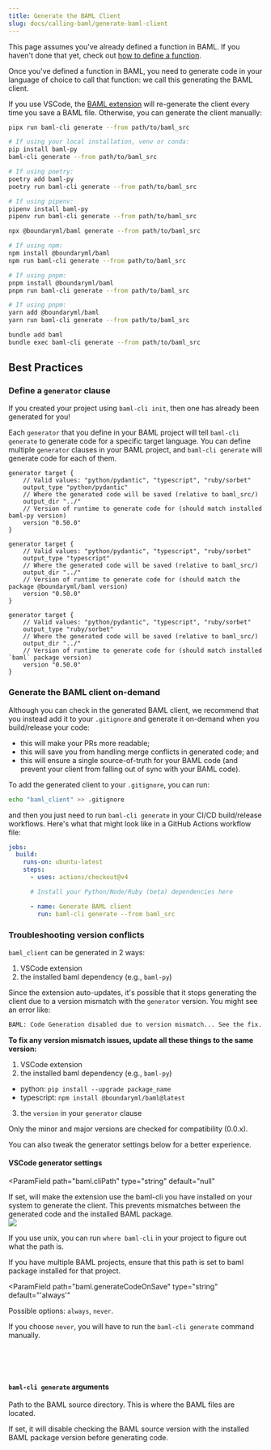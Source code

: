 ```yaml
---
title: Generate the BAML Client
slug: docs/calling-baml/generate-baml-client
---
```



<Info>This page assumes you've already defined a function in BAML. If you
haven't done that yet, check out [how to define a function].</Info>

[how to define a function]: /docs/snippets/functions

Once you've defined a function in BAML, you need to generate code in your
language of choice to call that function: we call this generating the BAML client.

If you use VSCode, the [BAML extension] will re-generate the client every time
you save a BAML file. Otherwise, you can generate the client manually:

[BAML extension]: https://marketplace.visualstudio.com/items?itemName=Boundary.baml-extension

<CodeBlocks>

```bash Python
pipx run baml-cli generate --from path/to/baml_src

# If using your local installation, venv or conda:
pip install baml-py
baml-cli generate --from path/to/baml_src

# If using poetry:
poetry add baml-py
poetry run baml-cli generate --from path/to/baml_src

# If using pipenv:
pipenv install baml-py
pipenv run baml-cli generate --from path/to/baml_src
```

```bash TypeScript
npx @boundaryml/baml generate --from path/to/baml_src

# If using npm:
npm install @boundaryml/baml
npm run baml-cli generate --from path/to/baml_src

# If using pnpm:
pnpm install @boundaryml/baml
pnpm run baml-cli generate --from path/to/baml_src

# If using pnpm:
yarn add @boundaryml/baml
yarn run baml-cli generate --from path/to/baml_src
```

```bash Ruby (beta)
bundle add baml
bundle exec baml-cli generate --from path/to/baml_src
```

</CodeBlocks>

## Best Practices

### Define a `generator` clause

<Tip>If you created your project using `baml-cli init`, then one has already been generated for you!</Tip>

Each `generator` that you define in your BAML project will tell `baml-cli
generate` to generate code for a specific target language. You can define
multiple `generator` clauses in your BAML project, and `baml-cli generate` will
generate code for each of them.

<CodeBlocks>

```baml Python
generator target {
    // Valid values: "python/pydantic", "typescript", "ruby/sorbet"
    output_type "python/pydantic"
    // Where the generated code will be saved (relative to baml_src/)
    output_dir "../"
    // Version of runtime to generate code for (should match installed baml-py version)
    version "0.50.0"
}
```

```baml TypeScript
generator target {
    // Valid values: "python/pydantic", "typescript", "ruby/sorbet"
    output_type "typescript"
    // Where the generated code will be saved (relative to baml_src/)
    output_dir "../"
    // Version of runtime to generate code for (should match the package @boundaryml/baml version)
    version "0.50.0"
}
```

```baml Ruby
generator target {
    // Valid values: "python/pydantic", "typescript", "ruby/sorbet"
    output_type "ruby/sorbet"
    // Where the generated code will be saved (relative to baml_src/)
    output_dir "../"
    // Version of runtime to generate code for (should match installed `baml` package version)
    version "0.50.0"
}
```

</CodeBlocks>
         

### Generate the BAML client on-demand

Although you can check in the generated BAML client, we recommend that you 
instead add it to your `.gitignore` and generate it on-demand when you
build/release your code:

  - this will make your PRs more readable;
  - this will save you from handling merge conflicts in generated code; and
  - this will ensure a single source-of-truth for your BAML code (and prevent
    your client from falling out of sync with your BAML code).

To add the generated client to your `.gitignore`, you can run:

```bash
echo "baml_client" >> .gitignore
```

and then you just need to run `baml-cli generate` in your CI/CD build/release
workflows. Here's what that might look like in a GitHub Actions workflow file:

```yaml
jobs:
  build:
    runs-on: ubuntu-latest
    steps:
      - uses: actions/checkout@v4

      # Install your Python/Node/Ruby (beta) dependencies here

      - name: Generate BAML client
        run: baml-cli generate --from baml_src
```

### Troubleshooting version conflicts

`baml_client` can be generated in 2 ways:
1. VSCode extension
2. the installed baml dependency (e.g., `baml-py`)

Since the extension auto-updates, it's possible that it stops generating the client due to a version mismatch with the `generator` version. You might see an error like:
```bash
BAML: Code Generation disabled due to version mismatch... See the fix.
```

**To fix any version mismatch issues, update all these things to the same version:**
1. VSCode extension
2. the installed baml dependency (e.g., `baml-py`)
  - python: `pip install --upgrade package_name`
  - typescript: `npm install @boundaryml/baml@latest`
3. the `version` in your `generator` clause

Only the minor and major versions are checked for compatibility (0.0.x).

You can also tweak the generator settings below for a better experience.

#### VSCode generator settings
<ParamField
  path="baml.cliPath"
  type="string"
  default="null"
>
If set, will make the extension use the baml-cli you have installed on your system to generate the client. This prevents mismatches between the generated code and the installed BAML package.  
<img src="/assets/images/docs_latest/vscode/vscode-settings.png"/>

If you use unix, you can run `where baml-cli` in your project to figure out what the path is.

If you have multiple BAML projects, ensure that this path is set to baml package installed for that project.
</ParamField>

<ParamField
  path="baml.generateCodeOnSave"
  type="string"
  default="'always'"
>
Possible options: `always`, `never`.


If you choose `never`, you will have to run the `baml-cli generate` command manually.
</ParamField>

<br/>
<br/>
<br/>

#### `baml-cli generate` arguments
<ParamField
  path="--from"
  type="string"
  default="null">

Path to the BAML source directory. This is where the BAML files are located.
</ParamField>

<ParamField
  path="--no-version-check"
  type="string"
  default="false">
If set, it will disable checking the BAML source version with the installed BAML package version before generating code.
</ParamField>